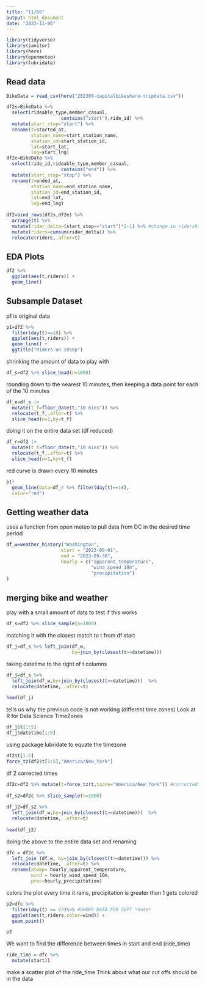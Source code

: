 ---
title: "11/06"
output: html_document
date: "2023-11-06"
---

```{r}
library(tidyverse)
library(janitor)
library(here)
library(openmeteo)
library(lubridate)
```

## Read data

```{r}
BikeData = read_csv(here("202309-capitalbikeshare-tripdata.csv"))
```

```{r}
df2s=BikeData %>% 
  select(rideable_type,member_casual,
                    contains("start"),ride_id) %>% 
  mutate(start_stop="start") %>%
  rename(t=started_at,
         station_name=start_station_name,
         station_id=start_station_id,
         lat=start_lat,
         lng=start_lng)
df2e=BikeData %>% 
  select(ride_id,rideable_type,member_casual,
                    contains("end")) %>%
  mutate(start_stop="stop") %>%
  rename(t=ended_at,
         station_name=end_station_name,
         station_id=end_station_id,
         lat=end_lat,
         lng=end_lng)
 
df2=bind_rows(df2s,df2e) %>%
  arrange(t) %>%
  mutate(rider_delta=(start_stop=="start")*2-1) %>% #change in ridership 
  mutate(riders=cumsum(rider_delta)) %>%
  relocate(riders,.after=t)

```

## EDA Plots

```{r}
df2 %>% 
  ggplot(aes(t,riders)) +
  geom_line()

```
## Subsample Dataset

p1 is original data
```{r}
p1=df2 %>% 
  filter(day(t)==18) %>%
  ggplot(aes(t,riders)) +
  geom_line() +
  ggtitle("Riders on 18Sep")
```


shrinking the amount of data to play with
```{r}
df_s=df2 %>% slice_head(n=1000)
```

rounding down to the nearest 10 minutes, then keeping a data point for each of the 10 minutes
```{r}
df_e=df_s |>
  mutate(t_f=floor_date(t,"10 mins")) %>%
  relocate(t_f,.after=t) %>%
  slice_head(n=1,by=t_f)
```

doing it on the entire data set (df reduced)
```{r}
df_r=df2 |>
  mutate(t_f=floor_date(t,"10 mins")) %>%
  relocate(t_f,.after=t) %>%
  slice_head(n=1,by=t_f)
```


red curve is drawn every 10 minutes
```{r}
p1+
  geom_line(data=df_r %>% filter(day(t)==18),
  color="red")
```
## Getting weather data

uses a function from open meteo to pull data from DC in the desired time period
```{r}
df_w=weather_history("Washington",
                    start = "2023-09-01",
                    end = "2023-09-30",
                    hourly = c("apparent_temperature",
                               "wind_speed_10m",
                               "precipitation")
)
```
## merging bike and weather

play with a small amount of data to test if this works
```{r}
df_s=df2 %>% slice_sample(n=1000)
```

matching it with the closest match to t from df start
```{r}
df_j=df_s %>% left_join(df_w,
                        by=join_by(closest(t>=datetime)))
```

taking datetime to the right of t columns
```{r}
df_j=df_s %>% 
  left_join(df_w,by=join_by(closest(t>=datetime)))  %>%
  relocate(datetime, .after=t)
 
head(df_j)
```

tells us why the previous code is not working (different time zones) 
Look at R for Data Science TimeZones
```{r}
df_j$t[1:5]
df_j$datetime[1:5]
```

using package lubridate to equate the timezone

```{r}
df2$t[1:5]
force_tz(df2$t[1:5],"America/New_York")
```

df 2 corrected times
```{r}
df2c=df2 %>% mutate(t=force_tz(t,tzone="America/New_York")) #corrected
 
df_s2=df2c %>% slice_sample(n=1000)
 
df_j2=df_s2 %>% 
  left_join(df_w,by=join_by(closest(t>=datetime)))  %>%
  relocate(datetime, .after=t)
 
head(df_j2)
```

doing the above to the entire data set and renaming
```{r}
dfc = df2c %>%
  left_join (df_w, by=join_by(closest(t>=datetime))) %>%
  relocate(datetime, .after=t) %>%
  rename(atemp= hourly_apparent_temperature,
         wind = hourly_wind_speed_10m,
         prec=hourly_precipitation)
```


colors the plot every time it rains, precipitation is greater than 1 gets colored
```{r}
p2=dfc %>%
  filter(day(t) == 23)%>% #SHOWS DATA FOR SEPT *date*
  ggplot(aes(t,riders,color=wind)) +
  geom_point()

p2
```
We want to find the difference between times in start and end (ride_time)
```{r}
ride_time = dfc %>%
  mutate(start))
```


make a scatter plot of the ride_time 
Think about what our cut offs should be in the data



